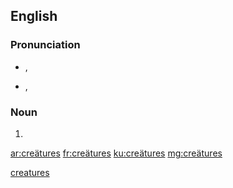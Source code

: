 ==English==

===Pronunciation===
* {{a|UK}} {{enPR|krē.ā'tyo͝əz}}, {{IPA|/kɹiːˈeɪtjʊəz/}}
* {{a|US}} {{enPR|krē.ā'chərz}}, {{IPA|/kɹiːˈeɪt͡ʃɚz/}}

===Noun===
{{head|en|plural}} {{g|p}}

# {{plural of|creäture|lang=en}}

[[Category:English terms spelled with Ä|creatures]]

[[ar:creätures]]
[[fr:creätures]]
[[ku:creätures]]
[[mg:creätures]]
